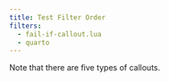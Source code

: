```yaml
---
title: Test Filter Order
filters:
  - fail-if-callout.lua
  - quarto
---
```


:::{.callout-note}
Note that there are five types of callouts.
:::

